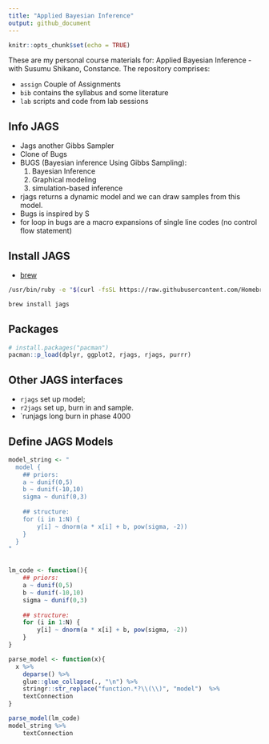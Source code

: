 ```yaml
---
title: "Applied Bayesian Inference"
output: github_document
---
```


```r
knitr::opts_chunk$set(echo = TRUE)
```


These are my personal course materials for: Applied Bayesian Inference - with Susumu Shikano, Constance. The repository comprises:

* `assign` Couple of Assignments
* `bib` contains the syllabus and some literature 
<!-- * `data` pet data -->
* `lab` scripts and code from lab sessions
<!-- * `slides` course presentations -->


## Info JAGS

* Jags another Gibbs Sampler
* Clone of Bugs
* BUGS (Bayesian inference Using Gibbs Sampling): 
    1. Bayesian Inference
    2. Graphical modeling
    3. simulation-based inference 
* rjags returns a dynamic model and we can draw samples from this model. 
* Bugs is inspired by S
* for loop in bugs are a macro expansions of single line codes (no control flow statement) 



## Install JAGS

* [brew](https://brew.sh/)

```bash
/usr/bin/ruby -e "$(curl -fsSL https://raw.githubusercontent.com/Homebrew/install/master/install)"
```


```bash
brew install jags
```


## Packages

```r
# install.packages("pacman")
pacman::p_load(dplyr, ggplot2, rjags, rjags, purrr)
```


## Other JAGS interfaces

* `rjags` set up model;
* `r2jags` set up, burn in and sample. 
* `runjags long burn in phase 4000



## Define JAGS Models

```r
model_string <- "
  model {
    ## priors:
    a ~ dunif(0,5)
    b ~ dunif(-10,10)
    sigma ~ dunif(0,3)
    
    ## structure:
    for (i in 1:N) {
        y[i] ~ dnorm(a * x[i] + b, pow(sigma, -2))
    }
  }
"


lm_code <- function(){
    ## priors:
    a ~ dunif(0,5)
    b ~ dunif(-10,10)
    sigma ~ dunif(0,3)
    
    ## structure:
    for (i in 1:N) {
        y[i] ~ dnorm(a * x[i] + b, pow(sigma, -2))
    }
}

parse_model <- function(x){
  x %>% 
    deparse() %>% 
    glue::glue_collapse(., "\n") %>% 
    stringr::str_replace("function.*?\\(\\)", "model")  %>% 
    textConnection
}

parse_model(lm_code)
model_string %>% 
    textConnection
```




